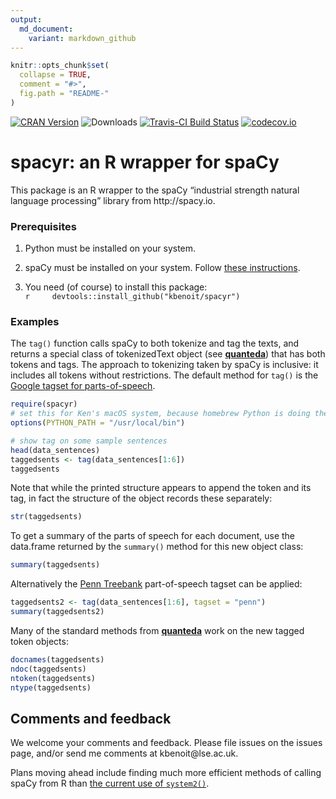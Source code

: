 ```yaml
---
output:
  md_document:
    variant: markdown_github
---
```


```r
knitr::opts_chunk$set(
  collapse = TRUE,
  comment = "#>",
  fig.path = "README-"
)
```

[![CRAN Version](http://www.r-pkg.org/badges/version/spacyr)](http://cran.r-project.org/package=spacyr) ![Downloads](http://cranlogs.r-pkg.org/badges/spacyr) [![Travis-CI Build Status](https://travis-ci.org/kbenoit/spacyr.svg?branch=master)](https://travis-ci.org/kbenoit/spacyr) [![codecov.io](https://codecov.io/github/kbenoit/spacyr/spacyr.svg?branch=master)](https://codecov.io/github/kbenoit/spacyr/coverage.svg?branch=master)

# spacyr: an R wrapper for spaCy

This package is an R wrapper to the spaCy "industrial strength natural language processing" library from http://spacy.io.

### Prerequisites

1.  Python must be installed on your system.  

2.  spaCy must be installed on your system.  Follow [these instructions](http://spacy.io/docs/).

3.  You need (of course) to install this package:  
    ```r
    devtools::install_github("kbenoit/spacyr")
    ```


### Examples

The `tag()` function calls spaCy to both tokenize and tag the texts, and returns a special class of tokenizedText object (see [**quanteda**](http://githiub.com/kbenoit/quanteda)) that has both tokens and tags.  The approach to tokenizing taken by spaCy is inclusive: it includes all tokens without restrictions.  The default method for `tag()` is the [Google tagset for parts-of-speech](https://github.com/slavpetrov/universal-pos-tags).

```r
require(spacyr)
# set this for Ken's macOS system, because homebrew Python is doing the work
options(PYTHON_PATH = "/usr/local/bin")

# show tag on some sample sentences
head(data_sentences)
taggedsents <- tag(data_sentences[1:6])
taggedsents
```

Note that while the printed structure appears to append the token and its tag, in fact the structure of the object records these separately:
```r
str(taggedsents)
```

To get a summary of the parts of speech for each document, use the data.frame returned by the `summary()` method for this new object class:
```r
summary(taggedsents)
```

Alternatively the [Penn Treebank](https://www.ling.upenn.edu/courses/Fall_2003/ling001/penn_treebank_pos.html) part-of-speech tagset can be applied:
```r
taggedsents2 <- tag(data_sentences[1:6], tagset = "penn")
summary(taggedsents2)
```

Many of the standard methods from [**quanteda**](http://githiub.com/kbenoit/quanteda) work on the new tagged token objects:
```r
docnames(taggedsents)
ndoc(taggedsents)
ntoken(taggedsents)
ntype(taggedsents)
```


## Comments and feedback

We welcome your comments and feedback.  Please file issues on the issues page, and/or send me comments at kbenoit@lse.ac.uk.

Plans moving ahead include finding much more efficient methods of calling spaCy from R than [the current use of `system2()`](https://github.com/kbenoit/spacyr/blob/master/R/tag.R).


